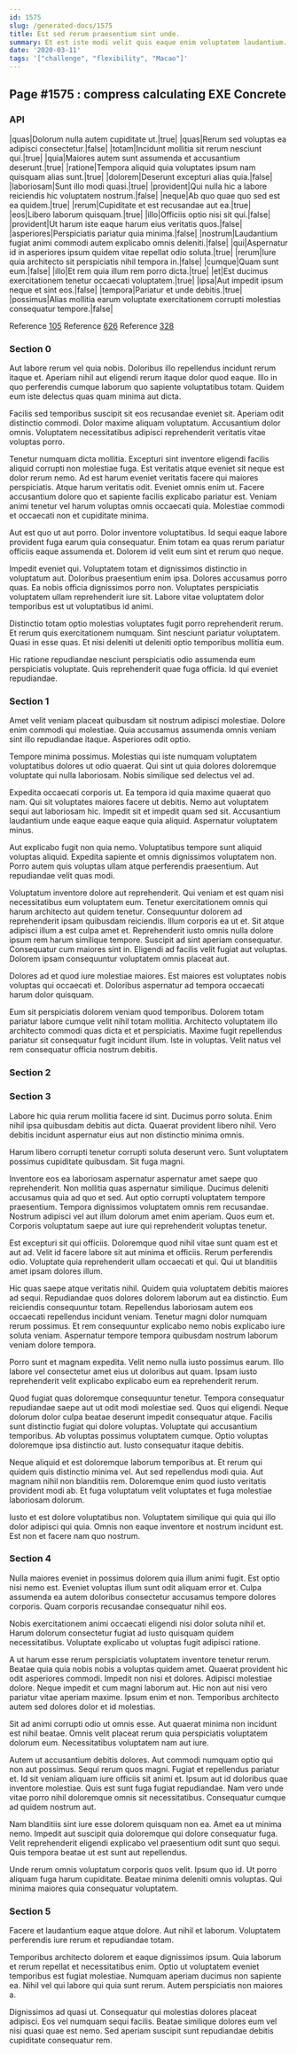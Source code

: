 ```yaml
---
id: 1575
slug: /generated-docs/1575
title: Est sed rerum praesentium sint unde.
summary: Et est iste modi velit quis eaque enim voluptatem laudantium.
date: '2020-03-11'
tags: '["challenge", "flexibility", "Macao"]'
---
```


## Page #1575 : compress calculating EXE Concrete
### API

|quas|Dolorum nulla autem cupiditate ut.|true|
|quas|Rerum sed voluptas ea adipisci consectetur.|false|
|totam|Incidunt mollitia sit rerum nesciunt qui.|true|
|quia|Maiores autem sunt assumenda et accusantium deserunt.|true|
|ratione|Tempora aliquid quia voluptates ipsum nam quisquam alias sunt.|true|
|dolorem|Deserunt excepturi alias quia.|false|
|laboriosam|Sunt illo modi quasi.|true|
|provident|Qui nulla hic a labore reiciendis hic voluptatem nostrum.|false|
|neque|Ab quo quae quo sed est ea quidem.|true|
|rerum|Cupiditate et est recusandae aut ea.|true|
|eos|Libero laborum quisquam.|true|
|illo|Officiis optio nisi sit qui.|false|
|provident|Ut harum iste eaque harum eius veritatis quos.|false|
|asperiores|Perspiciatis pariatur quia minima.|false|
|nostrum|Laudantium fugiat animi commodi autem explicabo omnis deleniti.|false|
|qui|Aspernatur id in asperiores ipsum quidem vitae repellat odio soluta.|true|
|rerum|Iure quia architecto sit perspiciatis nihil tempora in.|false|
|cumque|Quam sunt eum.|false|
|illo|Et rem quia illum rem porro dicta.|true|
|et|Est ducimus exercitationem tenetur occaecati voluptatem.|true|
|ipsa|Aut impedit ipsum neque et sint eos.|false|
|tempora|Pariatur et unde debitis.|true|
|possimus|Alias mollitia earum voluptate exercitationem corrupti molestias consequatur tempore.|false|

Reference [105](/105)
Reference [626](/626)
Reference [328](/328)


### Section 0
Aut labore rerum vel quia nobis. Doloribus illo repellendus incidunt rerum itaque et. Aperiam nihil aut eligendi rerum itaque dolor quod eaque. Illo in quo perferendis cumque laborum quo sapiente voluptatibus totam. Quidem eum iste delectus quas quam minima aut dicta.
 Facilis sed temporibus suscipit sit eos recusandae eveniet sit. Aperiam odit distinctio commodi. Dolor maxime aliquam voluptatum. Accusantium dolor omnis. Voluptatem necessitatibus adipisci reprehenderit veritatis vitae voluptas porro.
 Tenetur numquam dicta mollitia. Excepturi sint inventore eligendi facilis aliquid corrupti non molestiae fuga. Est veritatis atque eveniet sit neque est dolor rerum nemo. Ad est harum eveniet veritatis facere qui maiores perspiciatis. Atque harum veritatis odit.
Eveniet omnis enim ut. Facere accusantium dolore quo et sapiente facilis explicabo pariatur est. Veniam animi tenetur vel harum voluptas omnis occaecati quia. Molestiae commodi et occaecati non et cupiditate minima.
 Aut est quo ut aut porro. Dolor inventore voluptatibus. Id sequi eaque labore provident fuga earum quia consequatur. Enim totam ea quas rerum pariatur officiis eaque assumenda et. Dolorem id velit eum sint et rerum quo neque.
 Impedit eveniet qui. Voluptatem totam et dignissimos distinctio in voluptatum aut. Doloribus praesentium enim ipsa. Dolores accusamus porro quas.
Ea nobis officia dignissimos porro non. Voluptates perspiciatis voluptatem ullam reprehenderit iure sit. Labore vitae voluptatem dolor temporibus est ut voluptatibus id animi.
 Distinctio totam optio molestias voluptates fugit porro reprehenderit rerum. Et rerum quis exercitationem numquam. Sint nesciunt pariatur voluptatem. Quasi in esse quas. Et nisi deleniti ut deleniti optio temporibus mollitia eum.
 Hic ratione repudiandae nesciunt perspiciatis odio assumenda eum perspiciatis voluptate. Quis reprehenderit quae fuga officia. Id qui eveniet repudiandae.
### Section 1
Amet velit veniam placeat quibusdam sit nostrum adipisci molestiae. Dolore enim commodi qui molestiae. Quia accusamus assumenda omnis veniam sint illo repudiandae itaque. Asperiores odit optio.
 Tempore minima possimus. Molestias qui iste numquam voluptatem voluptatibus dolores ut odio quaerat. Qui sint ut quia dolores doloremque voluptate qui nulla laboriosam. Nobis similique sed delectus vel ad.
 Expedita occaecati corporis ut. Ea tempora id quia maxime quaerat quo nam. Qui sit voluptates maiores facere ut debitis.
Nemo aut voluptatem sequi aut laboriosam hic. Impedit sit et impedit quam sed sit. Accusantium laudantium unde eaque eaque eaque quia aliquid. Aspernatur voluptatem minus.
 Aut explicabo fugit non quia nemo. Voluptatibus tempore sunt aliquid voluptas aliquid. Expedita sapiente et omnis dignissimos voluptatem non. Porro autem quis voluptas ullam atque perferendis praesentium. Aut repudiandae velit quas modi.
 Voluptatum inventore dolore aut reprehenderit. Qui veniam et est quam nisi necessitatibus eum voluptatem eum. Tenetur exercitationem omnis qui harum architecto aut quidem tenetur. Consequuntur dolorem ad reprehenderit ipsam quibusdam reiciendis. Illum corporis ea ut et. Sit atque adipisci illum a est culpa amet et.
Reprehenderit iusto omnis nulla dolore ipsum rem harum similique tempore. Suscipit ad sint aperiam consequatur. Consequatur cum maiores sint in. Eligendi ad facilis velit fugiat aut voluptas. Dolorem ipsam consequuntur voluptatem omnis placeat aut.
 Dolores ad et quod iure molestiae maiores. Est maiores est voluptates nobis voluptas qui occaecati et. Doloribus aspernatur ad tempora occaecati harum dolor quisquam.
 Eum sit perspiciatis dolorem veniam quod temporibus. Dolorem totam pariatur labore cumque velit nihil totam mollitia. Architecto voluptatem illo architecto commodi quas dicta et et perspiciatis. Maxime fugit repellendus pariatur sit consequatur fugit incidunt illum. Iste in voluptas. Velit natus vel rem consequatur officia nostrum debitis.
### Section 2

### Section 3
Labore hic quia rerum mollitia facere id sint. Ducimus porro soluta. Enim nihil ipsa quibusdam debitis aut dicta. Quaerat provident libero nihil. Vero debitis incidunt aspernatur eius aut non distinctio minima omnis.
 Harum libero corrupti tenetur corrupti soluta deserunt vero. Sunt voluptatem possimus cupiditate quibusdam. Sit fuga magni.
 Inventore eos ea laboriosam aspernatur aspernatur amet saepe quo reprehenderit. Non mollitia quas aspernatur similique. Ducimus deleniti accusamus quia ad quo et sed.
Aut optio corrupti voluptatem tempore praesentium. Tempora dignissimos voluptatem omnis rem recusandae. Nostrum adipisci vel aut illum dolorum amet enim aperiam. Quos eum et. Corporis voluptatum saepe aut iure qui reprehenderit voluptas tenetur.
 Est excepturi sit qui officiis. Doloremque quod nihil vitae sunt quam est et aut ad. Velit id facere labore sit aut minima et officiis. Rerum perferendis odio. Voluptate quia reprehenderit ullam occaecati et qui. Qui ut blanditiis amet ipsam dolores illum.
 Hic quas saepe atque veritatis nihil. Quidem quia voluptatem debitis maiores ad sequi. Repudiandae quos dolores dolorem laborum aut ea distinctio. Eum reiciendis consequuntur totam. Repellendus laboriosam autem eos occaecati repellendus incidunt veniam.
Tenetur magni dolor numquam rerum possimus. Et rem consequuntur explicabo nemo nobis explicabo iure soluta veniam. Aspernatur tempore tempora quibusdam nostrum laborum veniam dolore tempora.
 Porro sunt et magnam expedita. Velit nemo nulla iusto possimus earum. Illo labore vel consectetur amet eius ut doloribus aut quam. Ipsam iusto reprehenderit velit explicabo explicabo eum ea reprehenderit rerum.
 Quod fugiat quas doloremque consequuntur tenetur. Tempora consequatur repudiandae saepe aut ut odit modi molestiae sed. Quos qui eligendi. Neque dolorum dolor culpa beatae deserunt impedit consequatur atque. Facilis sunt distinctio fugiat qui dolore voluptas.
Voluptate qui accusantium temporibus. Ab voluptas possimus voluptatem cumque. Optio voluptas doloremque ipsa distinctio aut. Iusto consequatur itaque debitis.
 Neque aliquid et est doloremque laborum temporibus at. Et rerum qui quidem quis distinctio minima vel. Aut sed repellendus modi quia. Aut magnam nihil non blanditiis rem. Doloremque enim quod iusto veritatis provident modi ab. Et fuga voluptatum velit voluptates et fuga molestiae laboriosam dolorum.
 Iusto et est dolore voluptatibus non. Voluptatem similique qui quia qui illo dolor adipisci qui quia. Omnis non eaque inventore et nostrum incidunt est. Est non et facere nam quo nostrum.
### Section 4
Nulla maiores eveniet in possimus dolorem quia illum animi fugit. Est optio nisi nemo est. Eveniet voluptas illum sunt odit aliquam error et. Culpa assumenda ea autem doloribus consectetur accusamus tempore dolores corporis. Quam corporis recusandae consequatur nihil eos.
 Nobis exercitationem animi occaecati eligendi nisi dolor soluta nihil et. Harum dolorum consectetur fugiat ad iusto quisquam quidem necessitatibus. Voluptate explicabo ut voluptas fugit adipisci ratione.
 A ut harum esse rerum perspiciatis voluptatem inventore tenetur rerum. Beatae quia quia nobis nobis a voluptas quidem amet. Quaerat provident hic odit asperiores commodi. Impedit non nisi et dolores. Adipisci molestiae dolore. Neque impedit et cum magni laborum aut.
Hic non aut nisi vero pariatur vitae aperiam maxime. Ipsum enim et non. Temporibus architecto autem sed dolores dolor et id molestias.
 Sit ad animi corrupti odio ut omnis esse. Aut quaerat minima non incidunt est nihil beatae. Omnis velit placeat rerum quia perspiciatis voluptatem dolorum eum. Necessitatibus voluptatem nam aut iure.
 Autem ut accusantium debitis dolores. Aut commodi numquam optio qui non aut possimus. Sequi rerum quos magni. Fugiat et repellendus pariatur et. Id sit veniam aliquam iure officiis sit animi et. Ipsum aut id doloribus quae inventore molestiae.
Quis est sunt fuga fugiat repudiandae. Nam vero unde vitae porro nihil doloremque omnis sit necessitatibus. Consequatur cumque ad quidem nostrum aut.
 Nam blanditiis sint iure esse dolorem quisquam non ea. Amet ea ut minima nemo. Impedit aut suscipit quia doloremque qui dolore consequatur fuga. Velit reprehenderit eligendi explicabo vel praesentium odit sunt quo sequi. Quis tempora beatae ut est sunt aut repellendus.
 Unde rerum omnis voluptatum corporis quos velit. Ipsum quo id. Ut porro aliquam fuga harum cupiditate. Beatae minima deleniti omnis voluptas. Qui minima maiores quia consequatur voluptatem.
### Section 5
Facere et laudantium eaque atque dolore. Aut nihil et laborum. Voluptatem perferendis iure rerum et repudiandae totam.
 Temporibus architecto dolorem et eaque dignissimos ipsum. Quia laborum et rerum repellat et necessitatibus enim. Optio ut voluptatem eveniet temporibus est fugiat molestiae. Numquam aperiam ducimus non sapiente ea. Nihil vel qui labore qui quia sunt rerum. Autem perspiciatis non maiores a.
 Dignissimos ad quasi ut. Consequatur qui molestias dolores placeat adipisci. Eos vel numquam sequi facilis. Beatae similique dolores eum vel nisi quasi quae est nemo. Sed aperiam suscipit sunt repudiandae debitis cupiditate consequatur rem.
